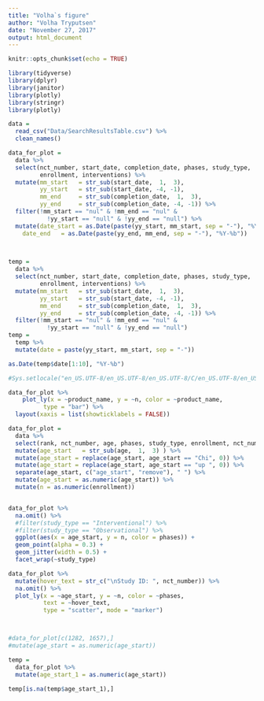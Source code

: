 ```yaml
---
title: "Volha`s figure"
author: "Volha Tryputsen"
date: "November 27, 2017"
output: html_document
---
```


```r
knitr::opts_chunk$set(echo = TRUE)
```

```r
library(tidyverse)
library(dplyr)
library(janitor)
library(plotly)
library(stringr)
library(plotly)
```


``` r
data = 
  read_csv("Data/SearchResultsTable.csv") %>%
  clean_names()  
```

```r
data_for_plot = 
  data %>% 
  select(nct_number, start_date, completion_date, phases, study_type, 
         enrollment, interventions) %>% 
  mutate(mm_start   = str_sub(start_date,  1,  3), 
         yy_start   = str_sub(start_date, -4, -1), 
         mm_end     = str_sub(completion_date,  1,  3),
         yy_end     = str_sub(completion_date, -4, -1)) %>%
  filter(!mm_start == "nul" & !mm_end == "nul" & 
           !yy_start == "null" & !yy_end == "null") %>%
  mutate(date_start = as.Date(paste(yy_start, mm_start, sep = "-"), "%Y-%b"),
    date_end   = as.Date(paste(yy_end, mm_end, sep = "-"), "%Y-%b"))
  


temp = 
  data %>% 
  select(nct_number, start_date, completion_date, phases, study_type, 
         enrollment, interventions) %>% 
  mutate(mm_start   = str_sub(start_date,  1,  3), 
         yy_start   = str_sub(start_date, -4, -1), 
         mm_end     = str_sub(completion_date,  1,  3),
         yy_end     = str_sub(completion_date, -4, -1)) %>%
  filter(!mm_start == "nul" & !mm_end == "nul" & 
           !yy_start == "null" & !yy_end == "null")
temp =
  temp %>%
  mutate(date = paste(yy_start, mm_start, sep = "-")) 

as.Date(temp$date[1:10], "%Y-%b")

#Sys.setlocale("en_US.UTF-8/en_US.UTF-8/en_US.UTF-8/C/en_US.UTF-8/en_US.UTF-8")

data_for_plot %>% 
    plot_ly(x = ~product_name, y = ~n, color = ~product_name, 
          type = "bar") %>%
  layout(xaxis = list(showticklabels = FALSE))

```


```r
data_for_plot = 
  data %>% 
  select(rank, nct_number, age, phases, study_type, enrollment, nct_number) %>% 
  mutate(age_start   = str_sub(age,  1,  3) ) %>%
  mutate(age_start = replace(age_start, age_start == "Chi", 0)) %>%
  mutate(age_start = replace(age_start, age_start == "up ", 0)) %>%
  separate(age_start, c("age_start", "remove"), " ") %>%
  mutate(age_start = as.numeric(age_start)) %>%
  mutate(n = as.numeric(enrollment))


data_for_plot %>%
  na.omit() %>% 
  #filter(study_type == "Interventional") %>%
  #filter(study_type == "Observational") %>%
  ggplot(aes(x = age_start, y = n, color = phases)) +
  geom_point(alpha = 0.3) +
  geom_jitter(width = 0.5) +
  facet_wrap(~study_type)

data_for_plot %>%
  mutate(hover_text = str_c("\nStudy ID: ", nct_number)) %>% 
  na.omit() %>% 
  plot_ly(x = ~age_start, y = ~n, color = ~phases,
          text = ~hover_text,
          type = "scatter", mode = "marker")



#data_for_plot[c(1282, 1657),] 
#mutate(age_start = as.numeric(age_start))

temp = 
  data_for_plot %>%
  mutate(age_start_1 = as.numeric(age_start))

temp[is.na(temp$age_start_1),]  
  
```

